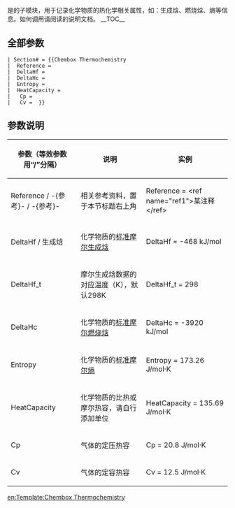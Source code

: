 <includeonly>{{esoteric}}</includeonly>
{{Documentation subpage}}
 
{{tl|Chembox Thermochemistry}}是{{tl|Chembox}}的子模块，用于记录化学物质的热化学相关属性，如：生成焓、燃烧焓、熵等信息。如何调用请阅读{{tl|Chembox}}的说明文档。
__TOC__ 
== 全部参数 ==
<pre>
| Section# = {{Chembox Thermochemistry
|  Reference = 
|  DeltaHf = 
|  DeltaHc = 
|  Entropy = 
|  HeatCapacity =
|   Cp = 
|   Cv =  }}
</pre>

== 参数说明 ==
{| style="border-collapse:collapse; width:100%; border-style:solid; border-width:1px; empty-cells:show;" border="1"
|- style="background-color:#b3b7ff;"
! 参数（等效参数用“/”分隔） || 说明 || 实例
|-
| Reference / -{參考}- / -{参考}- || 相关参考资料，置于本节标题右上角 || <nowiki>Reference = <ref name="ref1">某注释</ref></nowiki>
|-
| DeltaHf / 生成焓 || 化学物质的[[标准摩尔生成焓]] || DeltaHf = -468 kJ/mol
|-
| DeltaHf_t || 摩尔生成焓数据的对应温度（K），默认298K || DeltaHf_t = 298
|-
| DeltaHc || 化学物质的[[标准摩尔燃烧焓]] || DeltaHc = -3920 kJ/mol
|-
| Entropy || 化学物质的[[标准摩尔熵]] || Entropy = 173.26 J/mol·K
|-
| HeatCapacity || 化学物质的比热或摩尔热容，请自行添加单位 || HeatCapacity = 135.69 J/mol·K
|-
| Cp || 气体的定压热容 || Cp = 20.8 J/mol·K
|-
| Cv || 气体的定容热容 || Cv = 12.5 J/mol·K
|}
<includeonly>
<!-- 本行下加入模板的分类 -->
[[Category:使用了分析程序的模板|{{PAGENAME}}]]
[[Category:化学信息框模板|{{PAGENAME}}]]
<!-- 本行下加入模板的跨语言链接 -->
[[en:Template:Chembox Thermochemistry]]
</includeonly>